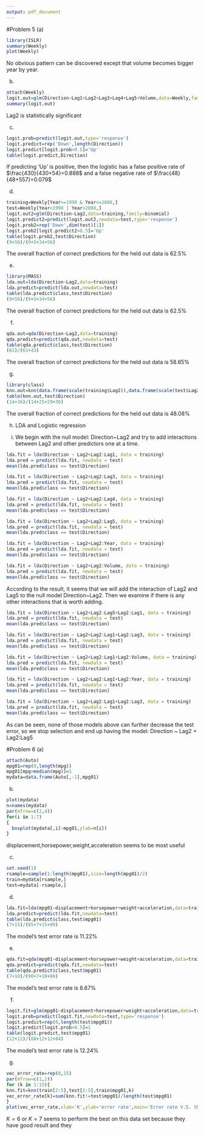 ```yaml
---
output: pdf_document
---
```

#Problem 5
(a)
```r
library(ISLR)
summary(Weekly)
plot(Weekly)
```
No obvious pattern can be discovered except that volume becomes bigger year by year.

(b)
```r
attach(Weekly)
logit.out=glm(Direction~Lag1+Lag2+Lag3+Lag4+Lag5+Volume,data=Weekly,family=binomial)
summary(logit.out)
```
Lag2 is statistically significant

(c)
```r
logit.prob=predict(logit.out,type='response')
logit.predict=rep('Down',length(Direction))
logit.predict[logit.prob>0.5]='Up'
table(logit.predict,Direction)
```
If predicting 'Up' is positive, then the logistic has a false positive rate of $\frac{430}{430+54}=0.888$ and a false negative rate of $\frac{48}{48+557}=0.079$

(d)
```r
training=Weekly[Year>=1990 & Year<=2008,]
test=Weekly[Year<1990 | Year>2008,]
logit.out2=glm(Direction~Lag2,data=training,family=binomial)
logit.predict2=predict(logit.out2,newdata=test,type='response')
logit.prob2=rep('Down',dim(test)[1])
logit.prob2[logit.predict2>0.5]='Up'
table(logit.prob2,test$Direction)
(9+56)/(9+5+34+56)
```
The overall fraction of correct predictions for the held out data is 62.5%

(e)
```r
library(MASS)
lda.out=lda(Direction~Lag2,data=training)
lda.predict=predict(lda.out,newdata=test)
table(lda.predict$class,test$Direction)
(9+56)/(9+5+34+56)
```
The overall fraction of correct predictions for the held out data is 62.5%

(f)
```r
qda.out=qda(Direction~Lag2,data=training)
qda.predict=predict(qda.out,newdata=test)
table(qda.predict$class,test$Direction)
(61)/(61+43)
```
The overall fraction of correct predictions for the held out data is 58.65%

(g)
```r
library(class)
knn.out=knn(data.frame(scale(training$Lag2)),data.frame(scale(test$Lag2)),training$Direction,k=1)
table(knn.out,test$Direction)
(14+36)/(14+25+29+36)
```
The overall fraction of correct predictions for the held out data is 48.08%

(h)
LDA and Logistic regression

(i)
We begin with the null model: Direction~Lag2 and try to add interactions between Lag2 and other predictors one at a time.
```r
lda.fit = lda(Direction ~ Lag2+Lag2:Lag1, data = training)
lda.pred = predict(lda.fit, newdata = test)
mean(lda.pred$class == test$Direction)
```

```r
lda.fit = lda(Direction ~ Lag2+Lag2:Lag3, data = training)
lda.pred = predict(lda.fit, newdata = test)
mean(lda.pred$class == test$Direction)
```

```r
lda.fit = lda(Direction ~ Lag2+Lag2:Lag4, data = training)
lda.pred = predict(lda.fit, newdata = test)
mean(lda.pred$class == test$Direction)
```

```r
lda.fit = lda(Direction ~ Lag2+Lag2:Lag5, data = training)
lda.pred = predict(lda.fit, newdata = test)
mean(lda.pred$class == test$Direction)
```

```r
lda.fit = lda(Direction ~ Lag2+Lag2:Year, data = training)
lda.pred = predict(lda.fit, newdata = test)
mean(lda.pred$class == test$Direction)
```

```r
lda.fit = lda(Direction ~ Lag2+Lag2:Volume, data = training)
lda.pred = predict(lda.fit, newdata = test)
mean(lda.pred$class == test$Direction)
```

According to the result, it seems that we will add the interaction of Lag2 and Lag5 to the null model Direction~Lag2. Then we examine if there is any other interactions that is worth adding.

```r
lda.fit = lda(Direction ~ Lag2+Lag2:Lag5+Lag2:Lag1, data = training)
lda.pred = predict(lda.fit, newdata = test)
mean(lda.pred$class == test$Direction)
```

```r
lda.fit = lda(Direction ~ Lag2+Lag2:Lag1+Lag2:Lag3, data = training)
lda.pred = predict(lda.fit, newdata = test)
mean(lda.pred$class == test$Direction)
```

```r
lda.fit = lda(Direction ~ Lag2+Lag2:Lag1+Lag2:Volume, data = training)
lda.pred = predict(lda.fit, newdata = test)
mean(lda.pred$class == test$Direction)
```

```r
lda.fit = lda(Direction ~ Lag2+Lag2:Lag1+Lag2:Year, data = training)
lda.pred = predict(lda.fit, newdata = test)
mean(lda.pred$class == test$Direction)
```


```r
lda.fit = lda(Direction ~ Lag2+Lag2:Lag1+Lag2:Lag3, data = training)
lda.pred = predict(lda.fit, newdata = test)
mean(lda.pred$class == test$Direction)
```

As can be seen, none of those models above can further decrease the test error, so we stop selection and end up having the model: Direction ~ Lag2 + Lag2:Lag5

#Problem 6
(a)
```r
attach(Auto)
mpg01=rep(0,length(mpg))
mpg01[mpg>median(mpg)]=1
mydata=data.frame(Auto[,-1],mpg01)
```

(b)
```r
plot(mydata)
n=names(mydata)
par(mfrow=c(2,4))
for(i in 1:7)
{
  boxplot(mydata[,i]~mpg01,ylab=n[i])
}
```
displacement,horsepower,weight,acceleration seems to be most useful

(c)
```r
set.seed(1)
rsample=sample(1:length(mpg01),size=length(mpg01)/2)
train=mydata[rsample,]
test=mydata[-rsample,]
```

(d)
```r
lda.fit=lda(mpg01~displacement+horsepower+weight+acceleration,data=train)
lda.predict=predict(lda.fit,newdata=test)
table(lda.predict$class,test$mpg01)
(7+15)/(85+7+15+89)
```
The model's test error rate is 11.22%

(e)
```r
qda.fit=qda(mpg01~displacement+horsepower+weight+acceleration,data=train)
qda.predict=predict(qda.fit,newdata=test)
table(qda.predict$class,test$mpg01)
(7+10)/(90+7+10+89)
```
The model's test error rate is 8.67%

(f)
```r
logit.fit=glm(mpg01~displacement+horsepower+weight+acceleration,data=train,family=binomial)
logit.prob=predict(logit.fit,newdata=test,type='response')
logit.predict=rep(0,length(test$mpg01))
logit.predict[logit.prob>0.5]=1
table(logit.predict,test$mpg01)
(12+12)/(88+12+12+84)
```
The model's test error rate is 12.24%

(g)
```r
vec_error_rate=rep(0,15)
par(mfrow=c(1,1))
for (k in 1:15){
knn.fit=knn(train[2:5],test[2:5],train$mpg01,k)
vec_error_rate[k]=sum(knn.fit!=test$mpg01)/length(test$mpg01)
}
plot(vec_error_rate,xlab='K',ylab='error rate',main='Error rate V.S. the value of K',type='l')
```
$K=6$ or $K=7$ seems to perform the best on this data set because they have good result and they

